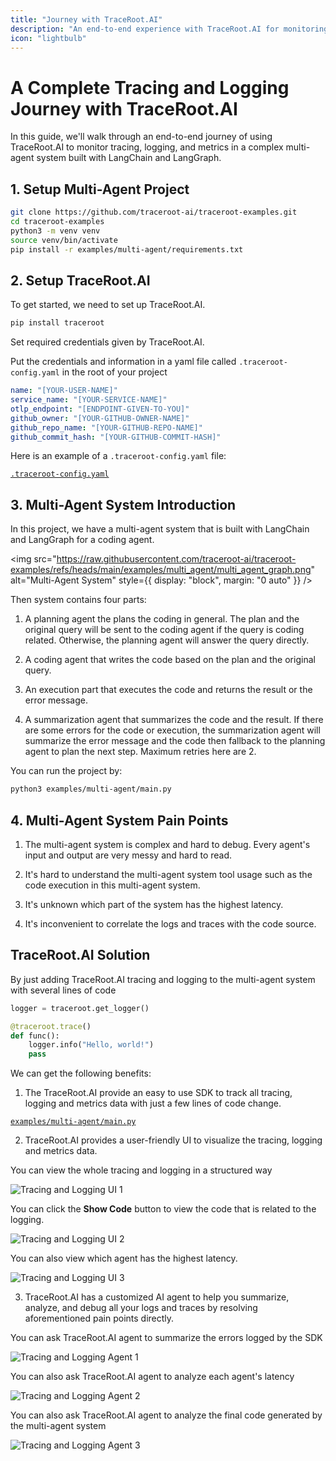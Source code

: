 ```yaml
---
title: "Journey with TraceRoot.AI"
description: "An end-to-end experience with TraceRoot.AI for monitoring your tracing, logging, and metrics data — enhanced by advanced AI agents that help you summarize, analyze, and debug all your logs and traces effortlessly."
icon: "lightbulb"
---
```


# A Complete Tracing and Logging Journey with TraceRoot.AI

In this guide, we'll walk through an end-to-end journey of using TraceRoot.AI to monitor tracing, logging, and metrics in a complex multi-agent system built with LangChain and LangGraph.


## 1. Setup Multi-Agent Project

```bash
git clone https://github.com/traceroot-ai/traceroot-examples.git
cd traceroot-examples
python3 -m venv venv
source venv/bin/activate
pip install -r examples/multi-agent/requirements.txt
```

## 2. Setup TraceRoot.AI

To get started, we need to set up TraceRoot.AI.

```bash
pip install traceroot
```

Set required credentials given by TraceRoot.AI.

Put the credentials and information in a yaml file called `.traceroot-config.yaml` in the root of your project

```yaml
name: "[YOUR-USER-NAME]"
service_name: "[YOUR-SERVICE-NAME]"
otlp_endpoint: "[ENDPOINT-GIVEN-TO-YOU]"
github_owner: "[YOUR-GITHUB-OWNER-NAME]"
github_repo_name: "[YOUR-GITHUB-REPO-NAME]"
github_commit_hash: "[YOUR-GITHUB-COMMIT-HASH]"
```

Here is an example of a `.traceroot-config.yaml` file:

[`.traceroot-config.yaml`](https://github.com/traceroot-ai/traceroot-examples/blob/main/.traceroot-config.yaml)

## 3. Multi-Agent System Introduction

In this project, we have a multi-agent system that is built with LangChain and LangGraph for a coding agent.

<img
  src="https://raw.githubusercontent.com/traceroot-ai/traceroot-examples/refs/heads/main/examples/multi_agent/multi_agent_graph.png"
  alt="Multi-Agent System"
  style={{ display: "block", margin: "0 auto" }}
/>


Then system contains four parts:

1. A planning agent the plans the coding in general. The plan and the original query will be sent to the coding agent if the query is coding related. Otherwise, the planning agent will answer the query directly.

2. A coding agent that writes the code based on the plan and the original query.

3. An execution part that executes the code and returns the result or the error message.

4. A summarization agent that summarizes the code and the result. If there are some errors for the code or execution, the summarization agent will summarize the error message and the code then fallback to the planning agent to plan the next step. Maximum retries here are 2.

You can run the project by:

```bash
python3 examples/multi-agent/main.py
```

## 4. Multi-Agent System Pain Points

1. The multi-agent system is complex and hard to debug. Every agent's input and output are very messy and hard to read.

2. It's hard to understand the multi-agent system tool usage such as the code execution in this multi-agent system.

3. It's unknown which part of the system has the highest latency.

4. It's inconvenient to correlate the logs and traces with the code source.

## TraceRoot.AI Solution

By just adding TraceRoot.AI tracing and logging to the multi-agent system with several lines of code

```python
logger = traceroot.get_logger()

@traceroot.trace()
def func():
    logger.info("Hello, world!")
    pass
```

We can get the following benefits:

1. The TraceRoot.AI provide an easy to use SDK to track all tracing, logging and metrics data with just a few lines of code change.

[`examples/multi-agent/main.py`](https://github.com/traceroot-ai/traceroot-examples/blob/ca1b657cb9276fe28de18bf9f40d89c757a771a7/examples/multi-agent/main.py#L183)

2. TraceRoot.AI provides a user-friendly UI to visualize the tracing, logging and metrics data.

You can view the whole tracing and logging in a structured way

<img src="/images/1.png" alt="Tracing and Logging UI 1" />

You can click the **Show Code** button to view the code that is related to the logging.

<img src="/images/2.png" alt="Tracing and Logging UI 2" />

You can also view which agent has the highest latency.

<img src="/images/3.png" alt="Tracing and Logging UI 3" />

3. TraceRoot.AI has a customized AI agent to help you summarize, analyze, and debug all your logs and traces by resolving aforementioned pain points directly.

You can ask TraceRoot.AI agent to summarize the errors logged by the SDK

<img src="/images/4.png" alt="Tracing and Logging Agent 1" />

You can also ask TraceRoot.AI agent to analyze each agent's latency

<img src="/images/5.png" alt="Tracing and Logging Agent 2" />

You can also ask TraceRoot.AI agent to analyze the final code generated by the multi-agent system

<img src="/images/6.png" alt="Tracing and Logging Agent 3" />
